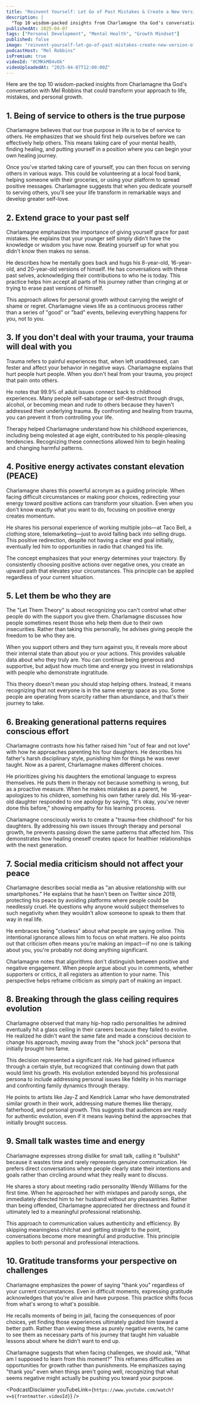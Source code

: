 ```yaml
---
title: "Reinvent Yourself: Let Go of Past Mistakes & Create a New Version of You With Charlamagne tha God"
description: |
  "Top 10 wisdom-packed insights from Charlamagne tha God's conversation with Mel Robbins that could transform your approach to life, mistakes, and personal growth."
publishedAt: 2025-04-07
tags: ["Personal Development", "Mental Health", "Growth Mindset"]
published: false
image: "reinvent-yourself-let-go-of-past-mistakes-create-new-version-of-you-with-charlamagne-tha-god.jpg"
podcastHost: "Mel Robbins"
isPremium: true
videoId: "0CMKkM84vOk"
videoUploadedAt: "2025-04-07T12:00:00Z"
---
```



<PodcastSummaryPageLayout frontmatter={frontmatter}>

Here are the top 10 wisdom-packed insights from Charlamagne tha God's conversation with Mel Robbins that could transform your approach to life, mistakes, and personal growth.

## 1. Being of service to others is the true purpose

Charlamagne believes that our true purpose in life is to be of service to others. He emphasizes that we should first help ourselves before we can effectively help others. This means taking care of your mental health, finding healing, and putting yourself in a position where you can begin your own healing journey.

Once you've started taking care of yourself, you can then focus on serving others in various ways. This could be volunteering at a local food bank, helping someone with their groceries, or using your platform to spread positive messages. Charlamagne suggests that when you dedicate yourself to serving others, you'll see your life transform in remarkable ways and develop greater self-love.

## 2. Extend grace to your past self

Charlamagne emphasizes the importance of giving yourself grace for past mistakes. He explains that your younger self simply didn't have the knowledge or wisdom you have now. Beating yourself up for what you didn't know then makes no sense.

He describes how he mentally goes back and hugs his 8-year-old, 16-year-old, and 20-year-old versions of himself. He has conversations with these past selves, acknowledging their contributions to who he is today. This practice helps him accept all parts of his journey rather than cringing at or trying to erase past versions of himself.

This approach allows for personal growth without carrying the weight of shame or regret. Charlamagne views life as a continuous process rather than a series of "good" or "bad" events, believing everything happens for you, not to you.

## 3. If you don't deal with your trauma, your trauma will deal with you

Trauma refers to painful experiences that, when left unaddressed, can fester and affect your behavior in negative ways. Charlamagne explains that hurt people hurt people. When you don't heal from your trauma, you project that pain onto others.

He notes that 99.9% of adult issues connect back to childhood experiences. Many people self-sabotage or self-destruct through drugs, alcohol, or becoming mean and rude to others because they haven't addressed their underlying trauma. By confronting and healing from trauma, you can prevent it from controlling your life.

Therapy helped Charlamagne understand how his childhood experiences, including being molested at age eight, contributed to his people-pleasing tendencies. Recognizing these connections allowed him to begin healing and changing harmful patterns.

## 4. Positive energy activates constant elevation (PEACE)

Charlamagne shares this powerful acronym as a guiding principle. When facing difficult circumstances or making poor choices, redirecting your energy toward positive actions can transform your situation. Even when you don't know exactly what you want to do, focusing on positive energy creates momentum.

He shares his personal experience of working multiple jobs—at Taco Bell, a clothing store, telemarketing—just to avoid falling back into selling drugs. This positive redirection, despite not having a clear end goal initially, eventually led him to opportunities in radio that changed his life.

The concept emphasizes that your energy determines your trajectory. By consistently choosing positive actions over negative ones, you create an upward path that elevates your circumstances. This principle can be applied regardless of your current situation.

## 5. Let them be who they are

The "Let Them Theory" is about recognizing you can't control what other people do with the support you give them. Charlamagne discusses how people sometimes resent those who help them due to their own insecurities. Rather than taking this personally, he advises giving people the freedom to be who they are.

When you support others and they turn against you, it reveals more about their internal state than about you or your actions. This provides valuable data about who they truly are. You can continue being generous and supportive, but adjust how much time and energy you invest in relationships with people who demonstrate ingratitude.

This theory doesn't mean you should stop helping others. Instead, it means recognizing that not everyone is in the same energy space as you. Some people are operating from scarcity rather than abundance, and that's their journey to take.

## 6. Breaking generational patterns requires conscious effort

Charlamagne contrasts how his father raised him "out of fear and not love" with how he approaches parenting his four daughters. He describes his father's harsh disciplinary style, punishing him for things he was never taught. Now as a parent, Charlamagne makes different choices.

He prioritizes giving his daughters the emotional language to express themselves. He puts them in therapy not because something is wrong, but as a proactive measure. When he makes mistakes as a parent, he apologizes to his children, something his own father rarely did. His 16-year-old daughter responded to one apology by saying, "It's okay, you've never done this before," showing empathy for his learning process.

Charlamagne consciously works to create a "trauma-free childhood" for his daughters. By addressing his own issues through therapy and personal growth, he prevents passing down the same patterns that affected him. This demonstrates how healing oneself creates space for healthier relationships with the next generation.

## 7. Social media criticism should not affect your peace

Charlamagne describes social media as "an abusive relationship with our smartphones." He explains that he hasn't been on Twitter since 2019, protecting his peace by avoiding platforms where people could be needlessly cruel. He questions why anyone would subject themselves to such negativity when they wouldn't allow someone to speak to them that way in real life.

He embraces being "clueless" about what people are saying online. This intentional ignorance allows him to focus on what matters. He also points out that criticism often means you're making an impact—if no one is talking about you, you're probably not doing anything significant.

Charlamagne notes that algorithms don't distinguish between positive and negative engagement. When people argue about you in comments, whether supporters or critics, it all registers as attention to your name. This perspective helps reframe criticism as simply part of making an impact.

## 8. Breaking through the glass ceiling requires evolution

Charlamagne observed that many hip-hop radio personalities he admired eventually hit a glass ceiling in their careers because they failed to evolve. He realized he didn't want the same fate and made a conscious decision to change his approach, moving away from the "shock jock" persona that initially brought him fame.

This decision represented a significant risk. He had gained influence through a certain style, but recognized that continuing down that path would limit his growth. His evolution extended beyond his professional persona to include addressing personal issues like fidelity in his marriage and confronting family dynamics through therapy.

He points to artists like Jay-Z and Kendrick Lamar who have demonstrated similar growth in their work, addressing mature themes like therapy, fatherhood, and personal growth. This suggests that audiences are ready for authentic evolution, even if it means leaving behind the approaches that initially brought success.

## 9. Small talk wastes time and energy

Charlamagne expresses strong dislike for small talk, calling it "bullshit" because it wastes time and rarely represents genuine communication. He prefers direct conversations where people clearly state their intentions and goals rather than circling around what they really want to discuss.

He shares a story about meeting radio personality Wendy Williams for the first time. When he approached her with mixtapes and parody songs, she immediately directed him to her husband without any pleasantries. Rather than being offended, Charlamagne appreciated her directness and found it ultimately led to a meaningful professional relationship.

This approach to communication values authenticity and efficiency. By skipping meaningless chitchat and getting straight to the point, conversations become more meaningful and productive. This principle applies to both personal and professional interactions.

## 10. Gratitude transforms your perspective on challenges

Charlamagne emphasizes the power of saying "thank you" regardless of your current circumstances. Even in difficult moments, expressing gratitude acknowledges that you're alive and have purpose. This practice shifts focus from what's wrong to what's possible.

He recalls moments of being in jail, facing the consequences of poor choices, yet finding those experiences ultimately guided him toward a better path. Rather than viewing these as purely negative events, he came to see them as necessary parts of his journey that taught him valuable lessons about where he didn't want to end up.

Charlamagne suggests that when facing challenges, we should ask, "What am I supposed to learn from this moment?" This reframes difficulties as opportunities for growth rather than punishments. He emphasizes saying "thank you" even when things aren't going well, recognizing that what seems negative might actually be pushing you toward your purpose.

<PodcastDisclaimer
  youTubeLink={`https://www.youtube.com/watch?v=${frontmatter.videoId}`}
/>

</PodcastSummaryPageLayout>
